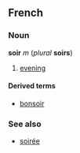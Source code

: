 ==French==
===Noun===
'''soir''' ''m'' (''plural'' '''soirs''')

#[[evening]]

====Derived terms====
*[[bonsoir]]

===See also===
*[[soirée#French|soirée]]